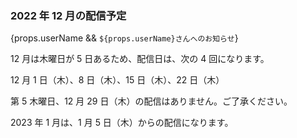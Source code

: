 ### 2022 年 12 月の配信予定

{props.userName && `${props.userName}さんへのお知らせ`}

12 月は木曜日が 5 日あるため、配信日は、次の 4 回になります。

12 月 1 日（木）、8 日（木）、15 日（木）、22 日（木）

第 5 木曜日、12 月 29 日（木）の配信はありません。ご了承ください。

2023 年 1 月は、1 月 5 日（木）からの配信になります。
